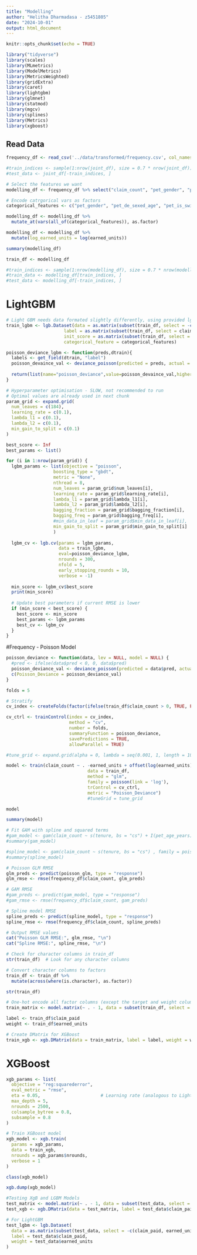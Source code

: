 ```yaml
---
title: "Modelling"
author: "Helitha Dharmadasa - z5451805"
date: "2024-10-01"
output: html_document
---
```


```r
knitr::opts_chunk$set(echo = TRUE)
```

```r
library("tidyverse")
library(scales)
library(MLmetrics)
library(ModelMetrics)
library(MetricsWeighted)
library(gridExtra)
library(caret)
library(lightgbm)
library(glmnet)
library(statmod)
library(mgcv)
library(splines)
library(Metrics)
library(xgboost)
```


## Read Data

```r
frequency_df <- read_csv('../data/transformed/frequency.csv', col_names = TRUE)

#train_indices <- sample(1:nrow(joint_df), size = 0.7 * nrow(joint_df))
#test_data <- joint_df[-train_indices, ]
```

```r
# Select the features we want
modelling_df <- frequency_df %>% select("claim_count", "pet_gender", "pet_de_sexed_age", "pet_is_switcher", "pet_age_months", "nb_contribution", "nb_excess", "nb_address_type_adj", "median_income", "nb_state", "owner_age_years", "nb_number_of_breeds", "nb_average_breed_size", "nb_breed_type", "nb_breed_trait", "is_multi_pet_plan", "quote_time_group", "earned_units", "mm_category")

# Encode catrgorical vars as factors
categorical_features <- c("pet_gender", "pet_de_sexed_age", "pet_is_switcher", "nb_address_type_adj", "nb_state", "nb_breed_type", "nb_breed_trait","is_multi_pet_plan", "quote_time_group", "mm_category")

modelling_df <- modelling_df %>%
  mutate_at(vars(all_of(categorical_features)), as.factor)

modelling_df <- modelling_df %>%
  mutate(log_earned_units = log(earned_units))

summary(modelling_df)

train_df <- modelling_df

#train_indices <- sample(1:nrow(modelling_df), size = 0.7 * nrow(modelling_df))
#train_data <- modelling_df[train_indices, ]
#test_data <- modelling_df[-train_indices, ]
```
# LightGBM
```r
# Light GBM needs data formated slightly differently, using provided lgb.Dataset.
train_lgbm <- lgb.Dataset(data = as.matrix(subset(train_df, select = -c(claim_count, earned_units, log_earned_units))),
                      label = as.matrix(subset(train_df, select = claim_count)),
                      init_score = as.matrix(subset(train_df, select = log_earned_units)),
                      categorical_feature = categorical_features)

poisson_deviance_lgbm <- function(preds,dtrain){
  labels <- get_field(dtrain, "label")
  poisson_devaince_val <- deviance_poisson(predicted = preds, actual = labels)
  
  return(list(name="poisson_deviance",value=poisson_devaince_val,higher_better=FALSE))
}
```

```r
# Hyperparameter optimisation - SLOW, not recommended to run
# Optimal values are already used in next chunk
param_grid <- expand.grid(
  num_leaves = c(184),
  learning_rate = c(0.1),
  lambda_l1 = c(0.1),
  lambda_l2 = c(0.1),
  min_gain_to_split = c(0.1)
)

best_score <- Inf
best_params <- list()

for (i in 1:nrow(param_grid)) {
  lgbm_params <- list(objective = "poisson",
                  boosting_type = "gbdt",
                  metric = "None",
                  nthread = 8,
                  num_leaves = param_grid$num_leaves[i],
                  learning_rate = param_grid$learning_rate[i],
                  lambda_l1 = param_grid$lambda_l1[i],
                  lambda_l2 = param_grid$lambda_l2[i],
                  bagging_fraction = param_grid$bagging_fraction[i],
                  bagging_freq = param_grid$bagging_freq[i],
                  #min_data_in_leaf = param_grid$min_data_in_leaf[i],
                  min_gain_to_split = param_grid$min_gain_to_split[i]
                  ) 
  
  lgbm_cv <- lgb.cv(params = lgbm_params,
                    data = train_lgbm,
                    eval=poisson_deviance_lgbm,
                    nrounds = 300,
                    nfold = 5, 
                    early_stopping_rounds = 10,
                    verbose = -1) 
  
  min_score <- lgbm_cv$best_score
  print(min_score)
  
  # Update best parameters if current RMSE is lower
  if (min_score < best_score) {
    best_score <- min_score
    best_params <- lgbm_params
    best_cv <- lgbm_cv
  }
}
```



#Frequency - Poisson Model

```r
poisson_deviance <- function(data, lev = NULL, model = NULL) {
  #pred <- ifelse(data$pred < 0, 0, data$pred)
  poisson_deviance_val <- deviance_poisson(predicted = data$pred, actual = data$obs)
  c(Poisson_Deviance = poisson_deviance_val)
}

folds = 5

# Stratify
cv_index <- createFolds(factor(ifelse(train_df$claim_count > 0, TRUE, FALSE)), folds, returnTrain = TRUE)

cv_ctrl <- trainControl(index = cv_index, 
                        method = "cv", 
                        number = folds,
                        summaryFunction = poisson_deviance,
                        savePredictions = TRUE,
                        allowParallel = TRUE)

#tune_grid <- expand.grid(alpha = 0, lambda = seq(0.001, 1, length = 10))
```


```r
model <- train(claim_count ~ . -earned_units + offset(log(earned_units)), 
                               data = train_df, 
                               method = "glm", 
                               family = poisson(link = 'log'),
                               trControl = cv_ctrl,
                               metric = "Poisson_Deviance")
                               #tuneGrid = tune_grid

model

summary(model)
```


```r
# Fit GAM with spline and squared terms
#gam_model <- gam(claim_count ~ s(tenure, bs = "cs") + I(pet_age_years) + owner_age_years + s(nb_excess) + nb_contribution + is_multi_pet_plan, family = poisson(link = "log"), data = frequency_df)
#summary(gam_model)
```

```r
#spline_model <- gam(claim_count ~ s(tenure, bs = "cs") , family = poisson(link = "log"), data = frequency_df)
#summary(spline_model)
```

```r
# Poisson GLM RMSE
glm_preds <- predict(poisson_glm, type = "response")
glm_rmse <- rmse(frequency_df$claim_count, glm_preds)

# GAM RMSE
#gam_preds <- predict(gam_model, type = "response")
#gam_rmse <- rmse(frequency_df$claim_count, gam_preds)

# Spline model RMSE
spline_preds <- predict(spline_model, type = "response")
spline_rmse <- rmse(frequency_df$claim_count, spline_preds)

# Output RMSE values
cat("Poisson GLM RMSE:", glm_rmse, "\n")
cat("Spline RMSE:", spline_rmse, "\n")
```

```r
# Check for character columns in train_df
str(train_df)  # Look for any character columns
```


```r
# Convert character columns to factors
train_df <- train_df %>%
  mutate(across(where(is.character), as.factor))

str(train_df)

```


```r
# One-hot encode all factor columns (except the target and weight columns)
train_matrix <- model.matrix(~ . - 1, data = subset(train_df, select = -c(claim_paid, earned_units)))

label <- train_df$claim_paid
weight <- train_df$earned_units

# Create DMatrix for XGBoost
train_xgb <- xgb.DMatrix(data = train_matrix, label = label, weight = weight)
```


# XGBoost
```r
xgb_params <- list(
  objective = "reg:squarederror",   
  eval_metric = "rmse",             
  eta = 0.05,                       # Learning rate (analogous to LightGBM's learning rate)
  max_depth = 5,                    
  nrounds = 2500,                 
  colsample_bytree = 0.8,           
  subsample = 0.8                  
)

```

```r
# Train XGBoost model
xgb_model <- xgb.train(
  params = xgb_params,
  data = train_xgb,
  nrounds = xgb_params$nrounds,
  verbose = 1
)
```

```r
class(xgb_model)
```

```r
xgb.dump(xgb_model)
```

```r
#Testing XgB and LGBM Models
test_matrix <- model.matrix(~ . - 1, data = subset(test_data, select = -c(claim_paid, earned_units)))
test_xgb <- xgb.DMatrix(data = test_matrix, label = test_data$claim_paid)
```


```r
# For LightGBM
test_lgbm <- lgb.Dataset(
  data = as.matrix(subset(test_data, select = -c(claim_paid, earned_units))),
  label = test_data$claim_paid,
  weight = test_data$earned_units
)


```
